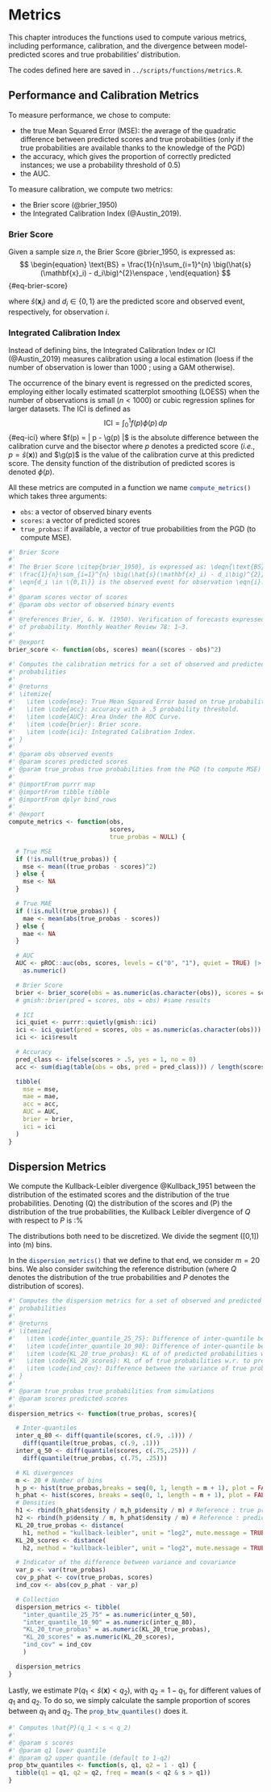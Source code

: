 # Metrics {#sec-metrics}

::: {.hidden}
$\DeclareMathOperator{\g}{g}$
:::

:::{.callout-note}

This chapter introduces the functions used to compute various metrics, including performance, calibration, and the divergence between model-predicted scores and true probabilities' distribution.

:::


:::{.callout-warning}

The codes defined here are saved in `../scripts/functions/metrics.R`.

:::


## Performance and Calibration Metrics


To measure performance, we chose to compute:

- the true Mean Squared Error (MSE): the average of the quadratic difference between predicted scores and true probabilities (only if the true probabilities are available thanks to the knowledge of the PGD)
- the accuracy, which gives the proportion of correctly predicted instances; we use a probability threshold of 0.5)
- the AUC.


To measure calibration, we compute two metrics:

- the Brier score (@brier_1950)
- the Integrated Calibration Index (@Austin_2019).

::: {.callout-tip}

### Brier Score

Given a sample size $n$, the Brier Score @brier_1950, is expressed as:
$$
\begin{equation}
\text{BS} = \frac{1}{n}\sum_{i=1}^{n} \big(\hat{s}(\mathbf{x}_i) - d_i\big)^{2}\enspace ,
\end{equation}
$$ {#eq-brier-score}

where $\hat{s}(\mathbf{x}_i)$ and $d_i \in \{0,1\}$ are the predicted score and observed event, respectively, for observation $i$.

:::

::: {.callout-tip}

### Integrated Calibration Index 

Instead of defining bins, the Integrated Calibration Index or ICI (@Austin_2019) measures calibration using a local estimation (loess if the number of observation is lower than 1000 ; using a GAM otherwise).

The occurrence of the binary event is regressed on the predicted scores, employing either locally estimated scatterplot smoothing (LOESS) when the number of observations is small ($n < 1000$) or cubic regression splines for larger datasets. The ICI is defined as
$$
\begin{equation}
    \text{ICI} = \int_{0}^{1} f(p)  \phi(p)\, dp
\end{equation}
$$ {#eq-ici}
where $f(p) = | p - \g(p) |$ is the absolute difference between the calibration curve and the bisector where $p$ denotes a predicted score (_i.e._, $p=\hat{s}(\mathbf{x})$) and $\g(p)$ is the value of the calibration curve at this predicted score. The density function of the distribution of predicted scores is denoted $\phi(p)$. 


:::

All these metrics are computed in a function we name `compute_metrics()`{.R} which takes three arguments:

- `obs`: a vector of observed binary events
- `scores`: a vector of predicted scores
- `true_probas`: if available, a vector of true probabilities from the PGD (to compute MSE).


```r
#' Brier Score
#'
#' The Brier Score \citep{brier_1950}, is expressed as: \deqn{\text{BS} =
#' \frac{1}{n}\sum_{i=1}^{n} \big(\hat{s}(\mathbf{x}_i) - d_i\big)^{2}} where
#' \eqn{d_i \in \{0,1\}} is the observed event for observation \eqn{i}.
#'
#' @param scores vector of scores
#' @param obs vector of observed binary events
#'
#' @references Brier, G. W. (1950). Verification of forecasts expressed in terms
#' of probability. Monthly Weather Review 78: 1–3.
#'
#' @export
brier_score <- function(obs, scores) mean((scores - obs)^2)
```


```r
#' Computes the calibration metrics for a set of observed and predicted
#' probabilities
#'
#' @returns
#' \itemize{
#'   \item \code{mse}: True Mean Squared Error based on true probability.
#'   \item \code{acc}: accuracy with a .5 probability threshold.
#'   \item \code{AUC}: Area Under the ROC Curve.
#'   \item \code{brier}: Brier score.
#'   \item \code{ici}: Integrated Calibration Index.
#' }
#'
#' @param obs observed events
#' @param scores predicted scores
#' @param true_probas true probabilities from the PGD (to compute MSE)
#'
#' @importFrom purrr map
#' @importFrom tibble tibble
#' @importFrom dplyr bind_rows
#'
#' @export
compute_metrics <- function(obs,
                            scores,
                            true_probas = NULL) {

  # True MSE
  if (!is.null(true_probas)) {
    mse <- mean((true_probas - scores)^2)
  } else {
    mse <- NA
  }

  # True MAE
  if (!is.null(true_probas)) {
    mae <- mean(abs(true_probas - scores))
  } else {
    mae <- NA
  }

  # AUC
  AUC <- pROC::auc(obs, scores, levels = c("0", "1"), quiet = TRUE) |>
    as.numeric()

  # Brier Score
  brier <- brier_score(obs = as.numeric(as.character(obs)), scores = scores)
  # gmish::brier(pred = scores, obs = obs) #same results

  # ICI
  ici_quiet <- purrr::quietly(gmish::ici)
  ici <- ici_quiet(pred = scores, obs = as.numeric(as.character(obs)))
  ici <- ici$result

  # Accuracy
  pred_class <- ifelse(scores > .5, yes = 1, no = 0)
  acc <- sum(diag(table(obs = obs, pred = pred_class))) / length(scores)

  tibble(
    mse = mse,
    mae = mae,
    acc = acc,
    AUC = AUC,
    brier = brier,
    ici = ici
  )
}
```



## Dispersion Metrics

We compute the Kullback-Leibler divergence @Kullback_1951 between the distribution of the estimated scores and the distribution of the true probabilities. Denoting \(Q\) the distribution of the scores and \(P\) the distribution of the true probabilities, the Kullback Leibler divergence of $Q$ with respect to $P$ is :%
\begin{equation}
D_{KL}(Q || P) = \sum_{i} Q(i) \log \frac{Q(i)}{P(i)}.
\end{equation}

The distributions both need to be discretized. We divide the segment \([0,1]\) into \(m\) bins.

In the `dispersion_metrics()`{.R} that we define to that end, we consider $m=20$ bins. We also consider switching the reference distribution (where $Q$ denotes the distribution of the true probabilities and $P$ denotes the distribution of scores).

```r
#' Computes the dispersion metrics for a set of observed and predicted
#' probabilities
#'
#' @returns
#' \itemize{
#'   \item \code{inter_quantile_25_75}: Difference of inter-quantile between 25% and 75%
#'   \item \code{inter_quantile_10_90}: Difference of inter-quantile between 10% and 90%
#'   \item \code{KL_20_true_probas}: KL of of predicted probabilities w.r. to true probabilities with 20 bins
#'   \item \code{KL_20_scores}: KL of of true probabilities w.r. to predicted probabilities with 20 bins
#'   \item \code{ind_cov}: Difference between the variance of true probabilities and the covariance between true probabilities and predicted scores
#' }
#'
#' @param true_probas true probabilities from simulations
#' @param scores predicted scores
#'
dispersion_metrics <- function(true_probas, scores){

  # Inter-quantiles
  inter_q_80 <- diff(quantile(scores, c(.9, .1))) /
    diff(quantile(true_probas, c(.9, .1)))
  inter_q_50 <- diff(quantile(scores, c(.75,.25))) /
    diff(quantile(true_probas, c(.75, .25)))

  # KL divergences
  m <- 20 # Number of bins
  h_p <- hist(true_probas,breaks = seq(0, 1, length = m + 1), plot = FALSE)
  h_phat <- hist(scores, breaks = seq(0, 1, length = m + 1), plot = FALSE)
  # Densities
  h1 <- rbind(h_phat$density / m,h_p$density / m) # Reference : true probabilities
  h2 <- rbind(h_p$density / m, h_phat$density / m) # Reference : predicted scores
  KL_20_true_probas <- distance(
    h1, method = "kullback-leibler", unit = "log2", mute.message = TRUE)
  KL_20_scores <- distance(
    h2, method = "kullback-leibler", unit = "log2", mute.message = TRUE)

  # Indicator of the difference between variance and covariance
  var_p <- var(true_probas)
  cov_p_phat <- cov(true_probas, scores)
  ind_cov <- abs(cov_p_phat - var_p)

  # Collection
  dispersion_metrics <- tibble(
    "inter_quantile_25_75" = as.numeric(inter_q_50),
    "inter_quantile_10_90" = as.numeric(inter_q_80),
    "KL_20_true_probas" = as.numeric(KL_20_true_probas),
    "KL_20_scores" = as.numeric(KL_20_scores),
    "ind_cov" = ind_cov
    )

  dispersion_metrics
}
```

Lastly, we estimate $\mathbb{P}(q_1 < \hat{s}(\mathbf{x}) < q_2)$, with $q_2 = 1-q_1$, for different values of $q_1$ and $q_2$. To do so, we simply calculate the sample proportion of scores between $q_1$ and $q_2$. The `prop_btw_quantiles()`{.R} does it.


```r
#' Computes \hat{P}(q_1 < s < q_2)
#'
#' @param s scores
#' @param q1 lower quantile
#' @param q2 upper quantile (default to 1-q2)
prop_btw_quantiles <- function(s, q1, q2 = 1 - q1) {
  tibble(q1 = q1, q2 = q2, freq = mean(s < q2 & s > q1))
}
```

